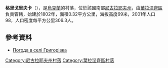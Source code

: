 {{coord|47|41|24|N|31|43|43|E|scale:100000|display=title}}

'''格里戈里夫卡'''（{{lang-uk|Григорівка}}），是[[烏克蘭|烏克蘭]]的村落，位於該國南部[[尼古拉耶夫州|尼古拉耶夫州]]，由[[葉拉涅齊區|葉拉涅齊區]]負責管轄，始建於1802年，面積0.32平方公里，海拔高度69米，2001年人口98，人口密度每平方公里306.3人。

==參考資料==
* [http://weather.in.ua/ua/nikolaevskaja/5926 Погода в селі Григорівка] {{Wayback|url=http://weather.in.ua/ua/nikolaevskaja/5926 |date=20160606121435 }}

[[Category:尼古拉耶夫州村落|Category:尼古拉耶夫州村落]]
[[Category:葉拉涅齊區村落|Category:葉拉涅齊區村落]]


{{Mykolaiv-geo-stub}}